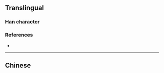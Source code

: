 {{also|嬃}}
{{character info/new}}
==Translingual==

===Han character===
{{Han char|rn=38|rad=女|as=09|sn=12|four=|canj=HOV|ids=⿱须女}}

===References===
* {{Han ref|kx=0267.361|hdz=21067.031|uh=5AAD|ud=23213}}

----

==Chinese==
{{zh-see|嬃}}